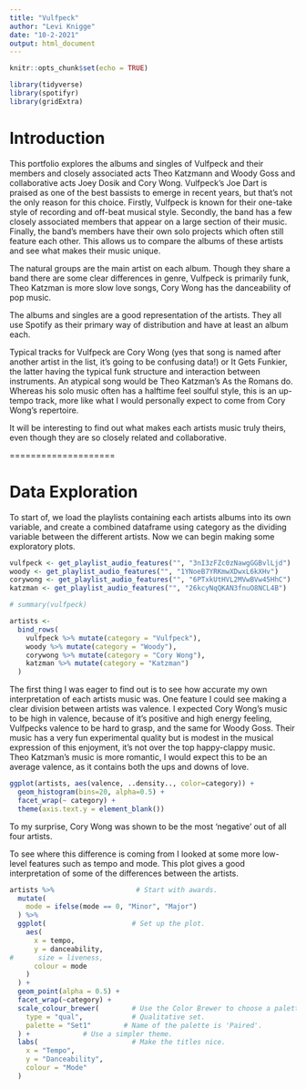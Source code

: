 ```yaml
---
title: "Vulfpeck"
author: "Levi Knigge"
date: "10-2-2021"
output: html_document
---
```


```r
knitr::opts_chunk$set(echo = TRUE)
```

```r
library(tidyverse)
library(spotifyr)
library(gridExtra)
```

# Introduction

This portfolio explores the albums and singles of Vulfpeck and their members and closely associated acts Theo Katzmann and Woody Goss and collaborative acts Joey Dosik and Cory Wong. Vulfpeck’s Joe Dart is praised as one of the best bassists to emerge in recent years, but that’s not the only reason for this choice. Firstly, Vulfpeck is known for their one-take style of recording and off-beat musical style. Secondly, the band has a few closely associated members that appear on a large section of their music. Finally, the band’s members have their own solo projects which often still feature each other. This allows us to compare the albums of these artists and see what makes their music unique.

The natural groups are the main artist on each album. Though they share a band there are some clear differences in genre, Vulfpeck is primarily funk, Theo Katzman is more slow love songs, Cory Wong has the danceability of pop music.

The albums and singles are a good representation of the artists. They all use Spotify as their primary way of distribution and have at least an album each.

Typical tracks for Vulfpeck are Cory Wong (yes that song is named after another artist in the list, it’s going to be confusing data!) or It Gets Funkier, the latter having the typical funk structure and interaction between instruments. An atypical song would be Theo Katzman’s As the Romans do. Whereas his solo music often has a halftime feel soulful style, this is an up-tempo track, more like what I would personally expect to come from Cory Wong’s repertoire. 

It will be interesting to find out what makes each artists music truly theirs, even though they are so closely related and collaborative.


====================


\newpage

# Data Exploration

To start of, we load the playlists containing each artists albums into its own variable, and create a combined dataframe using category as the dividing variable between the different artists. Now we can begin making some exploratory plots.

```r
vulfpeck <- get_playlist_audio_features("", "3nI3zFZc0zNawgGGBvlLjd")
woody <- get_playlist_audio_features("", "1YNoeB7YRKmwXDwxL6kXHv")
corywong <- get_playlist_audio_features("", "6PTxkUtHVL2MVwBVw45HhC")
katzman <- get_playlist_audio_features("", "26kcyNqQKAN3fnuO8NCL4B")

# summary(vulfpeck)

artists <-
  bind_rows(
    vulfpeck %>% mutate(category = "Vulfpeck"),
    woody %>% mutate(category = "Woody"),
    corywong %>% mutate(category = "Cory Wong"),
    katzman %>% mutate(category = "Katzman")
  )
```

The first thing I was eager to find out is to see how accurate my own interpretation of each artists music was. One feature I could see making a clear division between artists was valence. I expected Cory Wong's music to be high in valence, because of it's positive and high energy feeling, Vulfpecks valence to be hard to grasp, and the same for Woody Goss. Their music has a very fun experimental quality but is modest in the musical expression of this enjoyment, it's not over the top happy-clappy music. Theo Katzman's music is more romantic, I would expect this to be an average valence, as it contains both the ups and downs of love.

```r

ggplot(artists, aes(valence, ..density.., color=category)) +
  geom_histogram(bins=20, alpha=0.5) +
  facet_wrap(~ category) +
  theme(axis.text.y = element_blank())
```
To my surprise, Cory Wong was shown to be the most 'negative' out of all four artists. 


To see where this difference is coming from I looked at some more low-level features such as tempo and mode. This plot gives a good interpretation of some of the differences between the artists.
```r
artists %>%                    # Start with awards.
  mutate(
    mode = ifelse(mode == 0, "Minor", "Major")
  ) %>%
  ggplot(                     # Set up the plot.
    aes(
      x = tempo,
      y = danceability,
#      size = liveness,
      colour = mode
    )
  ) +
  geom_point(alpha = 0.5) +
  facet_wrap(~category) +
  scale_colour_brewer(        # Use the Color Brewer to choose a palette.
    type = "qual",            # Qualitative set.
    palette = "Set1"        # Name of the palette is 'Paired'.
  ) +             # Use a simpler theme.
  labs(                       # Make the titles nice.
    x = "Tempo",
    y = "Danceability",
    colour = "Mode"
  )
```